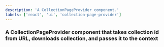 ```yaml
---
description: 'A CollectionPageProvider component.'
labels: ['react', 'ui', 'collection-page-provider']
---
```


### A CollectionPageProvider component that takes collection id from URL, downloads collection, and passes it to the context
